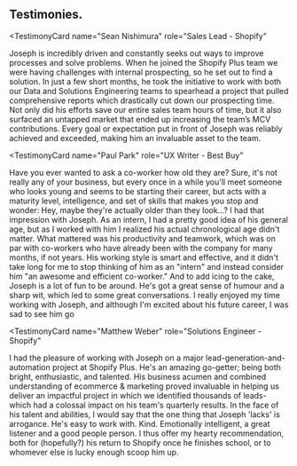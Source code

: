 ## Testimonies.

<TestimonyCard
  name="Sean Nishimura"
  role="Sales Lead - Shopify"
>
Joseph is incredibly driven and constantly seeks out ways to improve processes and solve problems. When he joined the Shopify Plus team we were having challenges with internal prospecting, so he set out to find a solution. In just a few short months, he took the initiative to work with both our Data and Solutions Engineering teams to spearhead a project that pulled comprehensive reports which drastically cut down our prospecting time. Not only did his efforts save our entire sales team hours of time, but it also surfaced an untapped market that ended up increasing the team’s MCV contributions. Every goal or expectation put in front of Joseph was reliably achieved and exceeded, making him an invaluable asset to the team.
</TestimonyCard>

<TestimonyCard
  name="Paul Park"
  role="UX Writer - Best Buy"
>
Have you ever wanted to ask a co-worker how old they are? Sure, it's not really any of your business, but every once in a while you'll meet someone who looks young and seems to be starting their career, but acts with a maturity level, intelligence, and set of skills that makes you stop and wonder: Hey, maybe they're actually older than they look...?  I had that impression with Joseph. As an intern, I had a pretty good idea of his general age, but as I worked with him I realized his actual chronological age didn't matter. What mattered was his productivity and teamwork, which was on par with co-workers who have already been with the company for many months, if not years. His working style is smart and effective, and it didn't take long for me to stop thinking of him as an "intern" and instead consider him "an awesome and efficient co-worker."   And to add icing to the cake, Joseph is a lot of fun to be around. He's got a great sense of humour and a sharp wit, which led to some great conversations. I really enjoyed my time working with Joseph, and although I'm excited about his future career, I was sad to see him go
</TestimonyCard>

<TestimonyCard
  name="Matthew Weber"
  role="Solutions Engineer - Shopify"
>
I had the pleasure of working with Joseph on a major lead-generation-and-automation project at Shopify Plus.   He's an amazing go-getter; being both bright, enthusiastic, and talented.   His business acumen and combined understanding of ecommerce & marketing proved invaluable in helping us deliver an impactful project in which we identified thousands of leads- which had a colossal impact on his team's quarterly results.  In the face of his talent and abilities, I would say that the one thing that Joseph 'lacks' is arrogance. He's easy to work with. Kind. Emotionally intelligent, a great listener and a good people person.  I thus offer my hearty recommendation, both for (hopefully?) his return to Shopify once he finishes school, or to whomever else is lucky enough scoop him up.</TestimonyCard>